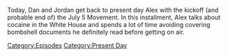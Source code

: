 {{DEFAULTSORT:
    #_EPISODE_0825:July 5, 2023
}}{{Episode
    | title           = July 5, 2023
    | caption         = Listen to this episode on [https://knowledgefight.libsyn.com/825-july-5-2023 Libsyn] [https://open.spotify.com/episode/5ggeoYhLhbg0m04YqdseWb Spotify]
    | episodeNumber   = 825
    | length          = 01:26:18
    | airDate         = July 7, 2023
    | coverageDate    = July 5, 2023
    | episodeType     = [[:Category:Present Day|Present Day]]
    | previousEpisode = [[824: Tucker, The Man And His Twitter- Episode 3]]
    | nextEpisode     = [[826: March 4, 2004]]
}}

{{Stub}}

Today, Dan and Jordan get back to present day Alex with the kickoff (and probable end of) the July 5 Movement.  In this installment, Alex talks about cocaine in the White House and spends a lot of time avoiding covering bombshell documents he definitely read before getting on air.

[[Category:Episodes]]
[[Category:Present Day]]
